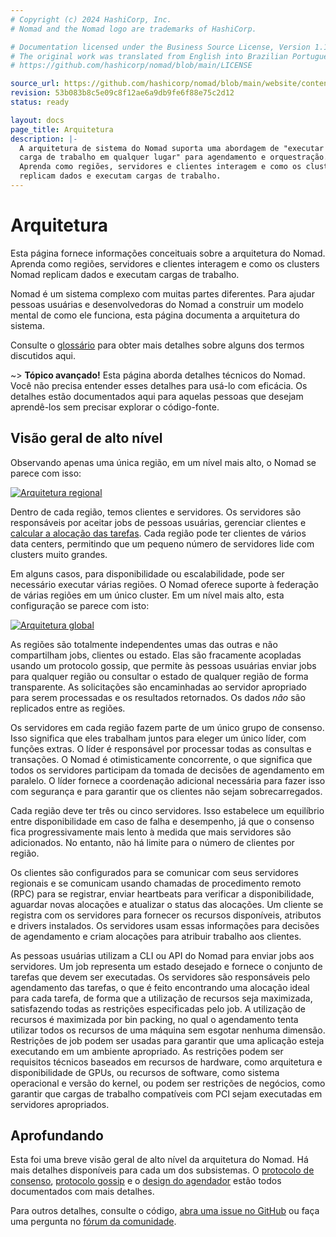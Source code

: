 ```yaml
---
# Copyright (c) 2024 HashiCorp, Inc.
# Nomad and the Nomad logo are trademarks of HashiCorp.

# Documentation licensed under the Business Source License, Version 1.1.
# The original work was translated from English into Brazilian Portuguese.
# https://github.com/hashicorp/nomad/blob/main/LICENSE

source_url: https://github.com/hashicorp/nomad/blob/main/website/content/docs/architecture/index.mdx
revision: 53b083b8c5e09c8f12ae6a9db9fe6f88e75c2d12
status: ready

layout: docs
page_title: Arquitetura
description: |-
  A arquitetura de sistema do Nomad suporta uma abordagem de "executar qualquer
  carga de trabalho em qualquer lugar" para agendamento e orquestração.
  Aprenda como regiões, servidores e clientes interagem e como os clusters Nomad
  replicam dados e executam cargas de trabalho.
---
```


# Arquitetura

Esta página fornece informações conceituais sobre a arquitetura do Nomad.
Aprenda como regiões, servidores e clientes interagem e como os clusters Nomad
replicam dados e executam cargas de trabalho.

Nomad é um sistema complexo com muitas partes diferentes.
Para ajudar pessoas usuárias e desenvolvedoras do Nomad a construir um modelo
mental de como ele funciona, esta página documenta a arquitetura do sistema.

Consulte o [glossário][] para obter mais detalhes sobre alguns dos termos
discutidos aqui.

~> **Tópico avançado!** Esta página aborda detalhes técnicos do Nomad.
Você não precisa entender esses detalhes para usá-lo com eficácia.
Os detalhes estão documentados aqui para aquelas pessoas que desejam aprendê-los
sem precisar explorar o código-fonte.

## Visão geral de alto nível

Observando apenas uma única região, em um nível mais alto, o Nomad se parece com
isso:

[![Arquitetura regional](/img/nomad-architecture-region.png)](/img/nomad-architecture-region.png)

Dentro de cada região, temos clientes e servidores.
Os servidores são responsáveis por aceitar jobs de pessoas usuárias, gerenciar
clientes e
[calcular a alocação das tarefas](/nomad/docs/concepts/scheduling/how-scheduling-works).
Cada região pode ter clientes de vários data centers, permitindo que um pequeno
número de servidores lide com clusters muito grandes.

Em alguns casos, para disponibilidade ou escalabilidade, pode ser necessário
executar várias regiões.
O Nomad oferece suporte à federação de várias regiões em um único cluster.
Em um nível mais alto, esta configuração se parece com isto:

[![Arquitetura global](/img/nomad-architecture-global.png)](/img/nomad-architecture-global.png)

As regiões são totalmente independentes umas das outras e não compartilham jobs,
clientes ou estado.
Elas são fracamente acopladas usando um protocolo gossip, que permite às pessoas
usuárias enviar jobs para qualquer região ou consultar o estado de qualquer
região de forma transparente.
As solicitações são encaminhadas ao servidor apropriado para serem processadas e
os resultados retornados.
Os dados _não_ são replicados entre as regiões.

Os servidores em cada região fazem parte de um único grupo de consenso.
Isso significa que eles trabalham juntos para eleger um único líder, com funções
extras.
O líder é responsável por processar todas as consultas e transações.
O Nomad é otimisticamente concorrente, o que significa que todos os servidores
participam da tomada de decisões de agendamento em paralelo.
O líder fornece a coordenação adicional necessária para fazer isso com segurança
e para garantir que os clientes não sejam sobrecarregados.

Cada região deve ter três ou cinco servidores.
Isso estabelece um equilíbrio entre disponibilidade em caso de falha e
desempenho, já que o consenso fica progressivamente mais lento à medida que mais
servidores são adicionados.
No entanto, não há limite para o número de clientes por região.

Os clientes são configurados para se comunicar com seus servidores regionais e
se comunicam usando chamadas de procedimento remoto (RPC) para se registrar,
enviar heartbeats para verificar a disponibilidade, aguardar novas alocações e
atualizar o status das alocações.
Um cliente se registra com os servidores para fornecer os recursos disponíveis,
atributos e drivers instalados.
Os servidores usam essas informações para decisões de agendamento e criam
alocações para atribuir trabalho aos clientes.

As pessoas usuárias utilizam a CLI ou API do Nomad para enviar jobs aos
servidores.
Um job representa um estado desejado e fornece o conjunto de tarefas que devem
ser executadas.
Os servidores são responsáveis pelo agendamento das tarefas, o que é feito
encontrando uma alocação ideal para cada tarefa, de forma que a utilização de
recursos seja maximizada, satisfazendo todas as restrições especificadas pelo
job.
A utilização de recursos é maximizada por bin packing, no qual o agendamento
tenta utilizar todos os recursos de uma máquina sem esgotar nenhuma dimensão.
Restrições de job podem ser usadas para garantir que uma aplicação esteja
executando em um ambiente apropriado.
As restrições podem ser requisitos técnicos baseados em recursos de hardware,
como arquitetura e disponibilidade de GPUs, ou recursos de software, como
sistema operacional e versão do kernel, ou podem ser restrições de negócios,
como garantir que cargas de trabalho compatíveis com PCI sejam executadas em
servidores apropriados.

## Aprofundando

Esta foi uma breve visão geral de alto nível da arquitetura do Nomad.
Há mais detalhes disponíveis para cada um dos subsistemas.
O [protocolo de consenso](/nomad/docs/architecture/cluster/consensus),
[protocolo gossip](/nomad/docs/architecture/security/gossip) e o
[design do agendador](/nomad/docs/concepts/scheduling/how-scheduling-works)
estão todos documentados com mais detalhes.

Para outros detalhes, consulte o código, [abra uma issue no GitHub][gh_issue]
ou faça uma pergunta no [fórum da comunidade][forum].

[gh_issue]: https://github.com/hashicorp/nomad/issues/new/choose
[forum]: https://discuss.hashicorp.com/c/nomad
[glossário]: /nomad/docs/glossary
